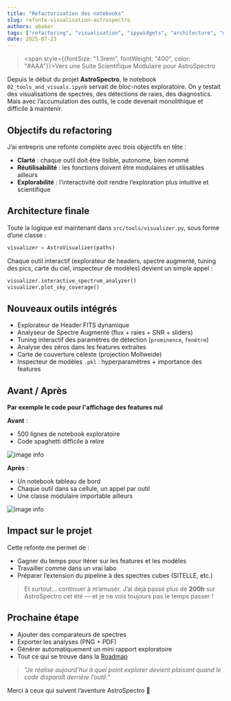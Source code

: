 ```yaml
---
title: "Refactorisation des notebooks"
slug: refonte-visualisation-astrospectro
authors: abaker
tags: ["refactoring", "visualisation", "ipywidgets", "architecture", "milestone"]
date: 2025-07-23
---
```


> <span style={{fontSize: "1.3rem", fontWeight: "400", color: "#AAA"}}>Vers une Suite Scientifique Modulaire pour AstroSpectro</span>


Depuis le début du projet **AstroSpectro**, le notebook `02_tools_and_visuals.ipynb` servait de bloc-notes exploratoire. On y testait des visualisations de spectres, des détections de raies, des diagnostics. Mais avec l’accumulation des outils, le code devenait monolithique et difficile à maintenir.

<!--truncate-->

## Objectifs du refactoring

J’ai entrepris une refonte complète avec trois objectifs en tête :
- **Clarté** : chaque outil doit être lisible, autonome, bien nommé
- **Réutilisabilité** : les fonctions doivent être modulaires et utilisables ailleurs
- **Explorabilité** : l’interactivité doit rendre l’exploration plus intuitive et scientifique

## Architecture finale

Toute la logique est maintenant dans `src/tools/visualizer.py`, sous forme d’une classe :

```python
visualizer = AstroVisualizer(paths)
```

Chaque outil interactif (explorateur de headers, spectre augmenté, tuning des pics, carte du ciel, inspecteur de modèles) devient un simple appel :

```python
visualizer.interactive_spectrum_analyzer()
visualizer.plot_sky_coverage()
```

## Nouveaux outils intégrés

- Explorateur de Header FITS dynamique
- Analyseur de Spectre Augmenté (flux + raies + SNR + sliders)
- Tuning interactif des paramètres de détection (`prominence`, `fenêtre`)
- Analyse des zéros dans les features extraites
- Carte de couverture céleste (projection Mollweide)
- Inspecteur de modèles `.pkl` : hyperparamètres + importance des features

## Avant / Après

**Par exemple le code pour l'affichage des features nul**

**Avant** :
- 500 lignes de notebook exploratoire
- Code spaghetti difficile à relire

![image info](/img/avant.png)

**Après** :
- Un notebook tableau de bord 
- Chaque outil dans sa cellule, un appel par outil
- Une classe modulaire importable ailleurs

![image info](/img/apres.png)


## Impact sur le projet

Cette refonte me permet de :
- Gagner du temps pour itérer sur les features et les modèles
- Travailler comme dans un vrai labo
- Préparer l’extension du pipeline à des spectres cubes (SITELLE, etc.)

> Et surtout… continuer à m’amuser. J’ai déjà passé plus de **200h** sur AstroSpectro cet été — et je ne vois toujours pas le temps passer !

## Prochaine étape

- Ajouter des comparateurs de spectres
- Exporter les analyses (PNG + PDF)
- Générer automatiquement un mini rapport exploratoire
- Tout ce qui se trouve dans la [Roadmap](https://phd-brown.github.io/AstroSpectro/docs/community/roadmap)

> *"Je réalise aujourd’hui à quel point explorer devient plaisant quand le code disparaît derrière l’outil."*

Merci à ceux qui suivent l’aventure AstroSpectro 🚀
